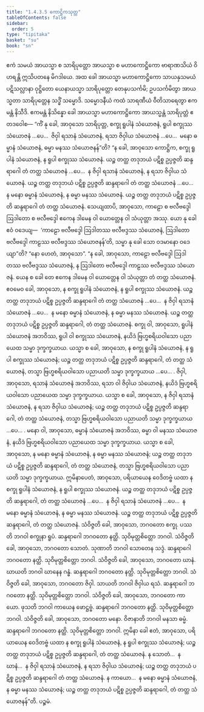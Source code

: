 ```yaml
---
title: "1.4.3.5 ကောဋ္ဌိကသုတ္တ"
tableOfContents: false
sidebar:
  order: 5
type: "tipitaka"
basket: "su"
book: "sn"
---
```



<DynamicBreadcrumb />

<Division number="232" book="sn" e="ch" v="18" p="313">

<Paragraph number="952" book="sn">
ဧကံ သမယံ အာယသ္မာ စ သာရိပုတ္တော အာယသ္မာ စ မဟာကောဋ္ဌိကော ဗာရာဏသိယံ ဝိဟရန္တိ ဣသိပတနေ မိဂဒါယေ. အထ ခေါ အာယသ္မာ မဟာကောဋ္ဌိကော သာယနှသမယံ ပဋိသလ္လာနာ ဝုဋ္ဌိတော ယေနာယသ္မာ သာရိပုတ္တော တေနုပသင်္ကမိ; ဥပသင်္ကမိတွာ အာယသ္မတာ သာရိပုတ္တေန သဒ္ဓိံ သမ္မောဒိ. သမ္မောဒနီယံ ကထံ သာရဏီယံ ဝီတိသာရေတွာ ဧကမန္တံ နိသီဒိ. ဧကမန္တံ နိသိန္နော ခေါ အာယသ္မာ မဟာကောဋ္ဌိကော အာယသ္မန္တံ သာရိပုတ္တံ ဧတဒဝေါစ—
</Paragraph>

<Paragraph number="953" book="sn">
“ကိံ နု ခေါ, အာဝုသော သာရိပုတ္တ, စက္ခု ရူပါနံ သံယောဇနံ, ရူပါ စက္ခုဿ သံယောဇနံ …ပေ…  ဇိဝှါ ရသာနံ သံယောဇနံ, ရသာ ဇိဝှါယ သံယောဇနံ …ပေ…  မနော ဓမ္မာနံ သံယောဇနံ, ဓမ္မာ မနဿ သံယောဇနန်”တိ?
</Paragraph>

<Paragraph number="954" book="sn">
“န ခေါ, အာဝုသော ကောဋ္ဌိက, စက္ခု ရူပါနံ သံယောဇနံ, န ရူပါ စက္ခုဿ သံယောဇနံ. ယဉ္စ တတ္ထ တဒုဘယံ ပဋိစ္စ ဥပ္ပဇ္ဇတိ ဆန္ဒရာဂေါ တံ တတ္ထ သံယောဇနံ …ပေ…  န ဇိဝှါ ရသာနံ သံယောဇနံ, န ရသာ ဇိဝှါယ သံယောဇနံ. ယဉ္စ တတ္ထ တဒုဘယံ ပဋိစ္စ ဥပ္ပဇ္ဇတိ ဆန္ဒရာဂေါ တံ တတ္ထ သံယောဇနံ …ပေ…  န မနော ဓမ္မာနံ သံယောဇနံ, န ဓမ္မာ မနဿ သံယောဇနံ. ယဉ္စ တတ္ထ တဒုဘယံ ပဋိစ္စ ဥပ္ပဇ္ဇတိ ဆန္ဒရာဂေါ တံ တတ္ထ သံယောဇနံ.
</Paragraph>

<Paragraph number="955" book="sn">
သေယျထာပိ, အာဝုသော, ကာဠော စ ဗလီဗဒ္ဒေါ ဩဒါတော စ ဗလီဗဒ္ဒေါ ဧကေန ဒါမေန ဝါ ယောတ္တေန ဝါ သံယုတ္တာ အဿု. ယော နု ခေါ ဧဝံ ဝဒေယျ—  ‘ကာဠော ဗလီဗဒ္ဒေါ ဩဒါတဿ ဗလီဗဒ္ဒဿ သံယောဇနံ, ဩဒါတော ဗလီဗဒ္ဒေါ ကာဠဿ ဗလီဗဒ္ဒဿ သံယောဇနန်’တိ, သမ္မာ နု ခေါ သော ဝဒမာနော ဝဒေယျာ”တိ? “နော ဟေတံ, အာဝုသော”. “န ခေါ, အာဝုသော, ကာဠော ဗလီဗဒ္ဒေါ ဩဒါတဿ ဗလီဗဒ္ဒဿ သံယောဇနံ, န ဩဒါတော ဗလီဗဒ္ဒေါ ကာဠဿ ဗလီဗဒ္ဒဿ သံယောဇနံ. ယေန စ ခေါ တေ ဧကေန ဒါမေန ဝါ ယောတ္တေန ဝါ သံယုတ္တာ တံ တတ္ထ သံယောဇနံ.
</Paragraph>

<Paragraph number="956" book="sn">
ဧဝမေဝ ခေါ, အာဝုသော, န စက္ခု ရူပါနံ သံယောဇနံ, န ရူပါ စက္ခုဿ သံယောဇနံ. ယဉ္စ တတ္ထ တဒုဘယံ ပဋိစ္စ ဥပ္ပဇ္ဇတိ ဆန္ဒရာဂေါ တံ တတ္ထ သံယောဇနံ …ပေ…  န ဇိဝှါ ရသာနံ သံယောဇနံ …ပေ…  န မနော ဓမ္မာနံ သံယောဇနံ, န ဓမ္မာ မနဿ သံယောဇနံ. ယဉ္စ တတ္ထ တဒုဘယံ ပဋိစ္စ ဥပ္ပဇ္ဇတိ ဆန္ဒရာဂေါ, တံ တတ္ထ သံယောဇနံ.
</Paragraph>

<Paragraph number="957" book="sn">
စက္ခု ဝါ, အာဝုသော, ရူပါနံ သံယောဇနံ အဘဝိဿ, ရူပါ ဝါ စက္ခုဿ သံယောဇနံ, နယိဒံ ဗြဟ္မစရိယဝါသော ပညာယေထ သမ္မာ ဒုက္ခက္ခယာယ. ယသ္မာ စ ခေါ, အာဝုသော, န စက္ခု ရူပါနံ သံယောဇနံ, န ရူပါ စက္ခုဿ သံယောဇနံ; ယဉ္စ တတ္ထ တဒုဘယံ ပဋိစ္စ ဥပ္ပဇ္ဇတိ ဆန္ဒရာဂေါ, တံ တတ္ထ သံယောဇနံ, တသ္မာ ဗြဟ္မစရိယဝါသော ပညာယတိ သမ္မာ ဒုက္ခက္ခယာယ …ပေ… .
</Paragraph>

<Paragraph number="958" book="sn">
ဇိဝှါ, အာဝုသော, ရသာနံ သံယောဇနံ အဘဝိဿ, ရသာ ဝါ ဇိဝှါယ သံယောဇနံ, နယိဒံ ဗြဟ္မစရိယဝါသော ပညာယေထ သမ္မာ ဒုက္ခက္ခယာယ. ယသ္မာ စ ခေါ, အာဝုသော, န ဇိဝှါ ရသာနံ သံယောဇနံ, န ရသာ ဇိဝှါယ သံယောဇနံ; ယဉ္စ တတ္ထ တဒုဘယံ ပဋိစ္စ ဥပ္ပဇ္ဇတိ ဆန္ဒရာဂေါ, တံ တတ္ထ သံယောဇနံ, တသ္မာ ဗြဟ္မစရိယဝါသော ပညာယတိ သမ္မာ ဒုက္ခက္ခယာယ …ပေ… .
</Paragraph>

<Paragraph number="959" book="sn">
မနော ဝါ, အာဝုသော, ဓမ္မာနံ သံယောဇနံ အဘဝိဿ, ဓမ္မာ ဝါ မနဿ သံယောဇနံ, နယိဒံ ဗြဟ္မစရိယဝါသော ပညာယေထ သမ္မာ ဒုက္ခက္ခယာယ. ယသ္မာ စ ခေါ, အာဝုသော, န မနော ဓမ္မာနံ သံယောဇနံ, န ဓမ္မာ မနဿ သံယောဇနံ; ယဉ္စ တတ္ထ တဒုဘယံ ပဋိစ္စ ဥပ္ပဇ္ဇတိ ဆန္ဒရာဂေါ, တံ တတ္ထ သံယောဇနံ, တသ္မာ ဗြဟ္မစရိယဝါသော ပညာယတိ သမ္မာ ဒုက္ခက္ခယာယ.
</Paragraph>

<Paragraph number="960" book="sn">
ဣမိနာပေတံ, အာဝုသော, ပရိယာယေန ဝေဒိတဗ္ဗံ ယထာ န စက္ခု ရူပါနံ သံယောဇနံ, န ရူပါ စက္ခုဿ သံယောဇနံ. ယဉ္စ တတ္ထ တဒုဘယံ ပဋိစ္စ ဥပ္ပဇ္ဇတိ ဆန္ဒရာဂေါ, တံ တတ္ထ သံယောဇနံ …ပေ…  န ဇိဝှါ ရသာနံ သံယောဇနံ …ပေ…  န မနော ဓမ္မာနံ သံယောဇနံ, န ဓမ္မာ မနဿ သံယောဇနံ. ယဉ္စ တတ္ထ တဒုဘယံ ပဋိစ္စ ဥပ္ပဇ္ဇတိ ဆန္ဒရာဂေါ, တံ တတ္ထ သံယောဇနံ.
</Paragraph>

<Paragraph number="961" book="sn">
သံဝိဇ္ဇတိ ခေါ, အာဝုသော, ဘဂဝတော စက္ခု. ပဿတိ ဘဂဝါ စက္ခုနာ ရူပံ. ဆန္ဒရာဂေါ ဘဂဝတော နတ္ထိ. သုဝိမုတ္တစိတ္တော ဘဂဝါ. သံဝိဇ္ဇတိ ခေါ, အာဝုသော, ဘဂဝတော သောတံ. သုဏာတိ ဘဂဝါ သောတေန သဒ္ဒံ. ဆန္ဒရာဂေါ ဘဂဝတော နတ္ထိ. သုဝိမုတ္တစိတ္တော ဘဂဝါ. သံဝိဇ္ဇတိ ခေါ, အာဝုသော, ဘဂဝတော ဃာနံ. ဃာယတိ ဘဂဝါ ဃာနေန ဂန္ဓံ. ဆန္ဒရာဂေါ ဘဂဝတော နတ္ထိ. သုဝိမုတ္တစိတ္တော ဘဂဝါ. သံဝိဇ္ဇတိ ခေါ, အာဝုသော, ဘဂဝတော ဇိဝှါ. သာယတိ ဘဂဝါ ဇိဝှါယ ရသံ. ဆန္ဒရာဂေါ ဘဂဝတော နတ္ထိ. သုဝိမုတ္တစိတ္တော ဘဂဝါ. သံဝိဇ္ဇတိ ခေါ, အာဝုသော, ဘဂဝတော ကာယော. ဖုသတိ ဘဂဝါ ကာယေန ဖောဋ္ဌဗ္ဗံ. ဆန္ဒရာဂေါ ဘဂဝတော နတ္ထိ. သုဝိမုတ္တစိတ္တော ဘဂဝါ. သံဝိဇ္ဇတိ ခေါ, အာဝုသော, ဘဂဝတော မနော. ဝိဇာနာတိ ဘဂဝါ မနသာ ဓမ္မံ. ဆန္ဒရာဂေါ ဘဂဝတော နတ္ထိ. သုဝိမုတ္တစိတ္တော ဘဂဝါ.
</Paragraph>

<Paragraph number="962" book="sn">
ဣမိနာ ခေါ ဧတံ, အာဝုသော, ပရိယာယေန ဝေဒိတဗ္ဗံ ယထာ န စက္ခု ရူပါနံ သံယောဇနံ, န ရူပါ စက္ခုဿ သံယောဇနံ; ယဉ္စ တတ္ထ တဒုဘယံ ပဋိစ္စ ဥပ္ပဇ္ဇတိ ဆန္ဒရာဂေါ, တံ တတ္ထ သံယောဇနံ. န သောတံ…  န ဃာနံ…  န ဇိဝှါ ရသာနံ သံယောဇနံ, န ရသာ ဇိဝှါယ သံယောဇနံ; ယဉ္စ တတ္ထ တဒုဘယံ ပဋိစ္စ ဥပ္ပဇ္ဇတိ ဆန္ဒရာဂေါ တံ တတ္ထ သံယောဇနံ. န ကာယော…  န မနော ဓမ္မာနံ သံယောဇနံ, န ဓမ္မာ မနဿ သံယောဇနံ; ယဉ္စ တတ္ထ တဒုဘယံ ပဋိစ္စ ဥပ္ပဇ္ဇတိ ဆန္ဒရာဂေါ, တံ တတ္ထ သံယောဇနန်”တိ.

</Paragraph>
</Division>

<Paragraph number="963" type="center" book="sn">
ပဉ္စမံ.
</Paragraph>
